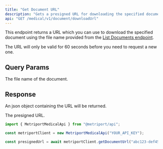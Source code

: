 ```yaml
---
title: "Get Document URL"
description: "Gets a presigned URL for downloading the specified document."
api: "GET /medical/v1/document/downloadUrl"
---
```


This endpoint returns a URL which you can use to download the specified document using the file name provided from the [List Documents endpoint](/medical-api/api-reference/document/list-documents).

<Info>The URL will only be valid for 60 seconds before you need to request a new one.</Info>

## Query Params

<ParamField query="fileName" type="string" required>
  The file name of the document.
</ParamField>

## Response

An json object containing the URL will be returned.

<ResponseField name="url" type="string">
  The presigned URL.
</ResponseField>

<ResponseExample>

```javascript Metriport SDK
import { MetriportMedicalApi } from "@metriport/api";

const metriportClient = new MetriportMedicalApi("YOUR_API_KEY");

const presignedUrl = await metriportClient.getDocumentUrl("abc123-def456");
```

</ResponseExample>
